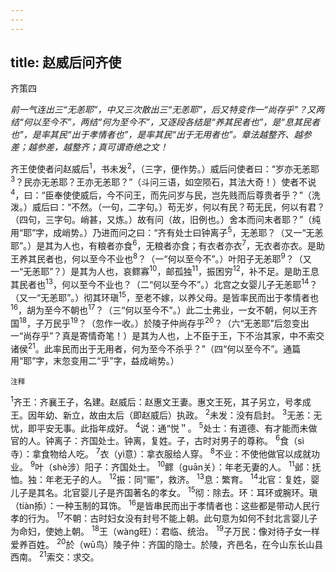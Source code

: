 ```yaml
---
---
---
```

title: 赵威后问齐使
---



齐策四

*前一气连出三“无恙耶”，中又三次散出三“无恙耶”，后又特变作一“尚存乎”？又两结“何以至今不”，两结“何为至今不”，又逐段各结是“养其民者也”，是“息其民者也”，是率其民“出于孝情者也”，是率其民“出于无用者也”。章法越整齐、越参差；越参差，越整齐；真可谓奇绝之文！*

齐王使使者问赵威后<sup>1</sup>，书未发<sup>2</sup>，（三字，便作势。）威后问使者曰：“岁亦无恙耶<sup>3</sup>？民亦无恙耶？王亦无恙耶？”（斗问三语，如空陨石，其法大奇！）使者不说<sup>4</sup>，曰：“臣奉使使威后，今不问王，而先问岁与民，岂先贱而后尊贵者乎？”（洗泼。）威后曰：“不然。（一句，二字句。）苟无岁，何以有民？苟无民，何以有君？（四句，三字句。峭甚，又炼。）故有问（故，旧例也。）舍本而问末者耶？”（纯用“耶”字，成峭势。）乃进而问之曰：“齐有处士曰钟离子<sup>5</sup>，无恙耶？（又一“无恙耶”。）是其为人也，有粮者亦食<sup>6</sup>，无粮者亦食；有衣者亦衣<sup>7</sup>，无衣者亦衣。是助王养其民者也，何以至今不业也<sup>8</sup>？（一“何以至今不”。）叶阳子无恙耶<sup>9</sup>？（又一“无恙耶”？）是其为人也，哀鳏寡<sup>10</sup>，邮孤独<sup>11</sup>，振困穷<sup>12</sup>，补不足。是助王息其民者也<sup>13</sup>，何以至今不业也？（二“何以至今不”。）北宫之女婴儿子无恙耶<sup>14</sup>？（又一“无恙耶”。）彻其环瑱<sup>15</sup>，至老不嫁，以养父母。是皆率民而出于孝情者也<sup>16</sup>，胡为至今不朝也<sup>17</sup>？（三“何以至今不”。）此二士弗业，一女不朝，何以王齐国<sup>18</sup>，子万民乎<sup>19</sup>？（忽作一收。）於陵子仲尚存乎<sup>20</sup>？（六“无恙耶”后忽变出一“尚存乎”？真是寄情奇笔！）是其为人也，上不臣于王，下不治其家，中不索交诸侯<sup>21</sup>。此率民而出于无用者，何为至今不杀乎？”（四“何以至今不”。通篇用“耶”字，末忽变用二“乎”字，益成峭势。）

<sup>注释</sup>

<sup>1</sup>齐王：齐襄王子，名建。赵威后：赵惠文王妻。惠文王死，其子另立，号孝成王。因年幼、新立，故由太后（即赵威后）执政。
<sup>2</sup>未发：没有启封。
<sup>3</sup>无恙：无忧，即平安无事。此指年成好。
<sup>4</sup>说：通“悦＂。
<sup>5</sup>处士：有道德、有才能而未做官的人。钟离子：齐国处士。钟离，复姓。子，古时对男子的尊称。
<sup>6</sup>食（sì寺）：拿食物给人吃。
<sup>7</sup>衣（yì意）：拿衣服给人穿。
<sup>8</sup>不业：不使他做官以成就功业。
<sup>9</sup>叶（shè涉）阳子：齐国处士。
<sup>10</sup>鳏（guān关）：年老无妻的人。
<sup>11</sup>邺：抚恤。独：年老无子的人。
<sup>12</sup>振：同“赈”，救济。
<sup>13</sup>息：繁育。
<sup>14</sup>北官：复姓，婴儿子是其名。北官婴儿子是齐国著名的孝女。
<sup>15</sup>彻：除去。环：耳环或腕环。瑱（tiàn掭）：一种玉制的耳饰。
<sup>16</sup>是皆串民而出于孝情者也：这些都是带动人民行孝的行为。
<sup>17</sup>不朝：古时妇女没有封号不能上朝。此句意为如何不封北言婴儿子为命妇，使她上朝。
<sup>18</sup>王（wàng旺）：君临、统治。
<sup>19</sup>子万民：像对待子女一样爱养百姓。
<sup>20</sup>於（wū鸟）陵子仲：齐国的隐士。於陵，齐邑名，在今山东长山县西南。
<sup>21</sup>索交：求交。